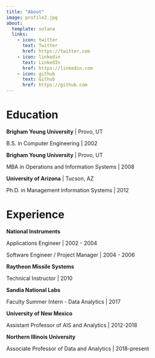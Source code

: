 ```yaml
---
title: "About"
image: profile2.jpg
about:
  template: solana
  links:
    - icon: twitter
      text: Twitter
      href: https://twitter.com
    - icon: linkedin
      text: LinkedIn
      href: https://linkedin.com
    - icon: github
      text: Github
      href: https://github.com
---
```

# Education
**Brigham Young University** | Provo, UT

B.S. in Computer Engineering | 2002

**Brigham Young University** | Provo, UT

MBA in Operations and Information Systems | 2008

**University of Arizona** | Tucson, AZ

Ph.D. in Management Information Systems | 2012

# Experience
**National Instruments** 

Applications Engineer | 2002 - 2004

Software Engineer / Project Manager | 2004 - 2006

**Raytheon Missile Systems** 

Technical Instructor | 2010

**Sandia National Labs** 

Faculty Summer Intern - Data Analytics | 2017

**University of New Mexico** 

Assistant Professor of AIS and Analytics | 2012-2018

**Northern Illinois University** 

Associate Professor of Data and Analytics | 2018-present